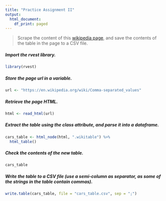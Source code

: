 ```yaml
---
title: "Practice Assignment II"
output:
  html_document:
    df_print: paged
---
```


> Scrape the content of this [wikipedia page](https://en.wikipedia.org/wiki/Comma-separated_values), and save the contents of the table in the page to a CSV file.

##### Import the rvest library.
```r
library(rvest)
```

##### Store the page url in a variable.
```r
url <- "https://en.wikipedia.org/wiki/Comma-separated_values"
```

##### Retrieve the page HTML.
```r
html <- read_html(url)
```

##### Extract the table using the class attribute, and parse it into a dataframe.
```r
cars_table <- html_node(html, ".wikitable") %>%
  html_table()
```

##### Check the contents of the new table.
```r
cars_table
```

##### Write the table to a CSV file (use a semi-column as separator, as some of the strings in the table contain commas).
```r
write.table(cars_table, file = "cars_table.csv", sep = ";")
```


